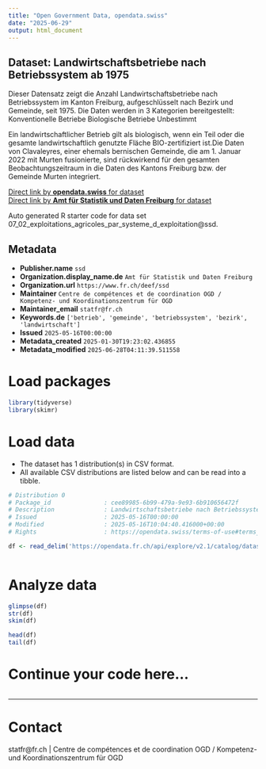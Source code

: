 ```yaml
---
title: "Open Government Data, opendata.swiss"
date: "2025-06-29"
output: html_document
---
```


## Dataset: Landwirtschaftsbetriebe nach Betriebssystem ab 1975

Dieser
Datensatz zeigt die Anzahl Landwirtschaftsbetriebe nach Betriebssystem im
Kanton Freiburg, aufgeschlüsselt nach Bezirk und Gemeinde, seit 1975. Die Daten
werden in 3 Kategorien bereitgestellt:
Konventionelle
     Betriebe
Biologische
     Betriebe
Unbestimmt

Ein
landwirtschaftlicher Betrieb gilt als biologisch, wenn ein Teil oder die
gesamte landwirtschaftlich genutzte Fläche BIO-zertifiziert ist.Die Daten von Clavaleyres, einer ehemals bernischen Gemeinde, die am 1. Januar 2022 mit Murten fusionierte, sind rückwirkend für den gesamten Beobachtungszeitraum in die Daten des Kantons Freiburg bzw. der Gemeinde Murten integriert.

[Direct link by **opendata.swiss** for dataset](https://opendata.swiss/de/dataset/landwirtschaftsbetriebe-nach-betriebssystem-ab-1975)<br>
[Direct link by **Amt für Statistik und Daten Freiburg** for dataset](https://opendata.fr.ch/explore/dataset/07_02_exploitations_agricoles_par_systeme_d_exploitation/)

Auto generated R starter code for data set 07_02_exploitations_agricoles_par_systeme_d_exploitation@ssd.

## Metadata

- **Publisher.name** `ssd`
- **Organization.display_name.de** `Amt für Statistik und Daten Freiburg`
- **Organization.url** `https://www.fr.ch/deef/ssd`
- **Maintainer** `Centre de compétences et de coordination OGD / Kompetenz- und Koordinationszentrum für OGD`
- **Maintainer_email** `statfr@fr.ch`
- **Keywords.de** `['betrieb', 'gemeinde', 'betriebssystem', 'bezirk', 'landwirtschaft']`
- **Issued** `2025-05-16T00:00:00`
- **Metadata_created** `2025-01-30T19:23:02.436855`
- **Metadata_modified** `2025-06-28T04:11:39.511558`


# Load packages

```r

library(tidyverse)
library(skimr)

```

# Load data

-   The dataset has 1 distribution(s) in CSV format.
-   All available CSV distributions are listed below and can be read into a tibble.

```r

# Distribution 0
# Package_id               : cee89985-6b99-479a-9e93-6b910656472f
# Description              : Landwirtschaftsbetriebe nach Betriebssystem ab 1975 (csv)
# Issued                   : 2025-05-16T00:00:00
# Modified                 : 2025-05-16T10:04:40.416000+00:00
# Rights                   : https://opendata.swiss/terms-of-use#terms_by

df <- read_delim('https://opendata.fr.ch/api/explore/v2.1/catalog/datasets/07_02_exploitations_agricoles_par_systeme_d_exploitation/exports/csv?use_labels=true')



```

# Analyze data

```r

glimpse(df)
str(df)
skim(df)

head(df)
tail(df)

```

# Continue your code here...

```r

```

------------------------------------------------------------------------

# Contact

statfr@fr.ch | Centre de compétences et de coordination OGD / Kompetenz- und Koordinationszentrum für OGD
